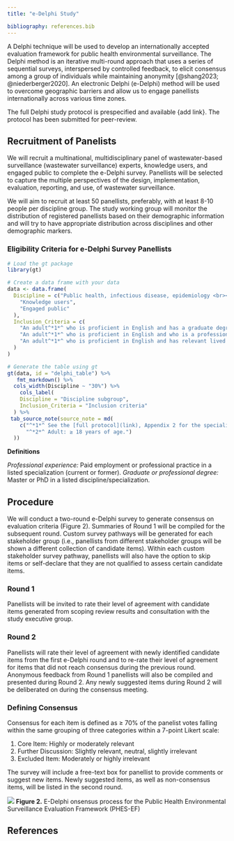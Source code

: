 ```yaml
---
title: "e-Delphi Study"

bibliography: references.bib
---
```


A Delphi technique will be used to develop an internationally accepted evaluation framework for public health environmental surveillance. The Delphi method is an iterative multi-round approach that uses a series of sequential surveys, interspersed by controlled feedback, to elicit consensus among a group of individuals while maintaining anonymity [@shang2023; @niederberger2020]. An electronic Delphi (e-Delphi) method will be used to overcome geographic barriers and allow us to engage panellists internationally across various time zones.

The full Delphi study protocol is prespecified and available {add link}. The protocol has been submitted for peer-review.

## Recruitment of Panelists

We will recruit a multinational, multidisciplinary panel of wastewater-based surveillance (wastewater surveillance) experts, knowledge users, and engaged public to complete the e-Delphi survey. Panellists will be selected to capture the multiple perspectives of the design, implementation, evaluation, reporting, and use, of wastewater surveillance.

We will aim to recruit at least 50 panellists, preferably, with at least 8-10 people per discipline group. The study working group will monitor the distribution of registered panellists based on their demographic information and will try to have appropriate distribution across disciplines and other demographic markers.

### Eligibility Criteria for e-Delphi Survey Panellists

```r

# Load the gt package
library(gt)

# Create a data frame with your data
data <- data.frame(
  Discipline = c("Public health, infectious disease, epidemiology <br><br>Environmental and physical science <br><br>Mathematical sciences <br><br>Social sciences <br><br>Communication, knowledge translation and Exchange", 
    "Knowledge users", 
    "Engaged public"
  ),
  Inclusion_Criteria = c(
    "An adult^*1*^ who is proficient in English and has a graduate degree in one of the listed specializations^*2*^, or ≥ 3 years of professional experience, or ≥ 2 peer-reviewed publications relating to wastewater surveillance.",
    "An adult^*1*^ who is proficient in English and who is a professional who does not have specialized training or qualifications in wastewater-based surveillance, but who uses surveillance to inform policy and action in their workplace.",
    "An adult^*1*^ who is proficient in English and has relevant lived experience."
  )
)

# Generate the table using gt
gt(data, id = "delphi_table") %>%
   fmt_markdown() %>%
  cols_width(Discipline ~ "30%") %>%
    cols_label(
    Discipline = "Discipline subgroup", 
    Inclusion_Criteria = "Inclusion criteria"
  ) %>%
 tab_source_note(source_note = md(
    c("^*1*^ See the [full protocol](link), Appendix 2 for the specializations associated with each discipline.",
      "^*2*^ Adult: ≥ 18 years of age.")
  ))

```

**Definitions**

*Professional experience:* Paid employment or professional practice in a listed specialization (current or former). *Graduate or professional degree:* Master or PhD in a listed discipline/specialization.

## Procedure

We will conduct a two-round e-Delphi survey to generate consensus on evaluation criteria (Figure 2). Summaries of Round 1 will be compiled for the subsequent round. Custom survey pathways will be generated for each stakeholder group (i.e., panellists from different stakeholder groups will be shown a different collection of candidate items). Within each custom stakeholder survey pathway, panellists will also have the option to skip items or self-declare that they are not qualified to assess certain candidate items.

### Round 1

Panellists will be invited to rate their level of agreement with candidate items generated from scoping review results and consultation with the study executive group.

### Round 2

Panellists will rate their level of agreement with newly identified candidate items from the first e-Delphi round and to re-rate their level of agreement for items that did not reach consensus during the previous round. Anonymous feedback from Round 1 panellists will also be compiled and presented during Round 2. Any newly suggested items during Round 2 will be deliberated on during the consensus meeting.

### Defining Consensus

Consensus for each item is defined as ≥ 70% of the panelist votes falling within the same grouping of three categories within a 7-point Likert scale:

1.  Core Item: Highly or moderately relevant
2.  Further Discussion: Slightly relevant, neutral, slightly irrelevant
3.  Excluded Item: Moderately or highly irrelevant

The survey will include a free-text box for panellist to provide comments or suggest new items. Newly suggested items, as well as non-consensus items, will be listed in the second round.

![](images/delphi_consensus_process.svg){fig-align="center"}
[**Figure 2.** E-Delphi onsensus process for the Public Health Environmental Surveillance Evaluation Framework (PHES-EF)]{.caption}

## References

::: {#refs}
:::
